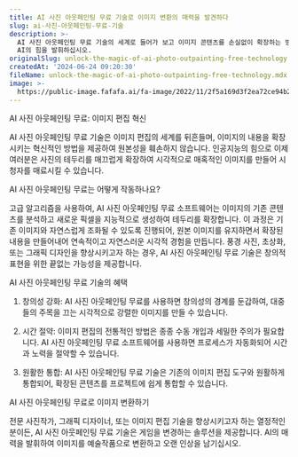 ```yaml
---
title: AI 사진 아웃페인팅 무료 기술로 이미지 변환의 매력을 발견하다
slug: ai-사진-아웃페인팅-무료-기술
description: >-
  AI 사진 아웃페인팅 무료 기술의 세계로 들어가 보고 이미지 콘텐츠를 손실없이 확장하는 방법을 발견하십시오. 변혁적인 이미지 편집을 위해
  AI의 힘을 발휘하십시오.
originalSlug: unlock-the-magic-of-ai-photo-outpainting-free-technology
createdAt: '2024-06-24 09:20:30'
fileName: unlock-the-magic-of-ai-photo-outpainting-free-technology.mdx
image: >-
  https://public-image.fafafa.ai/fa-image/2022/11/2f5a169d3f2ea72ce94b2839d63978df.jpg
---
```



AI 사진 아웃페인팅 무료: 이미지 편집 혁신

AI 사진 아웃페인팅 무료 기술은 이미지 편집의 세계를 뒤흔들며, 이미지의 내용을 확장시키는 혁신적인 방법을 제공하여 원본성을 훼손하지 않습니다. 인공지능의 힘으로 이제 여러분은 사진의 테두리를 매끄럽게 확장하여 시각적으로 매혹적인 이미지를 만들어 시청자를 매료시킬 수 있습니다.

AI 사진 아웃페인팅 무료는 어떻게 작동하나요?

고급 알고리즘을 사용하여, AI 사진 아웃페인팅 무료 소프트웨어는 이미지의 기존 콘텐츠를 분석하고 새로운 픽셀을 지능적으로 생성하여 테두리를 확장합니다. 이 과정은 기존 이미지와 자연스럽게 조화될 수 있도록 진행되어, 원본 이미지를 유지하면서 확장된 내용을 만들어내어 연속적이고 자연스러운 시각적 경험을 만듭니다. 풍경 사진, 초상화, 또는 그래픽 디자인을 향상시키고자 하는 경우, AI 사진 아웃페인팅 무료 기술은 창의적 표현을 위한 끝없는 가능성을 제공합니다.

AI 사진 아웃페인팅 무료 기술의 혜택

1. 창의성 강화: AI 사진 아웃페인팅 무료를 사용하면 창의성의 경계를 둔갑하여, 대중들의 주목을 끄는 시각적으로 강렬한 이미지를 만들 수 있습니다.

2. 시간 절약: 이미지 편집의 전통적인 방법은 종종 수동 개입과 세밀한 주의가 필요합니다. AI 사진 아웃페인팅 무료 소프트웨어를 사용하면 프로세스가 자동화되어 시간과 노력을 절약할 수 있습니다.

3. 원활한 통합: AI 사진 아웃페인팅 무료 기술은 기존의 이미지 편집 도구와 원활하게 통합되어, 확장된 콘텐츠를 프로젝트에 쉽게 통합할 수 있습니다.

AI 사진 아웃페인팅 무료로 이미지 변환하기

전문 사진작가, 그래픽 디자이너, 또는 이미지 편집 기술을 향상시키고자 하는 열정적인 분이든, AI 사진 아웃페인팅 무료 기술은 게임을 변경하는 솔루션을 제공합니다. AI의 매력을 발휘하여 이미지를 예술작품으로 변환하고 오랜 인상을 남기십시오.
                       